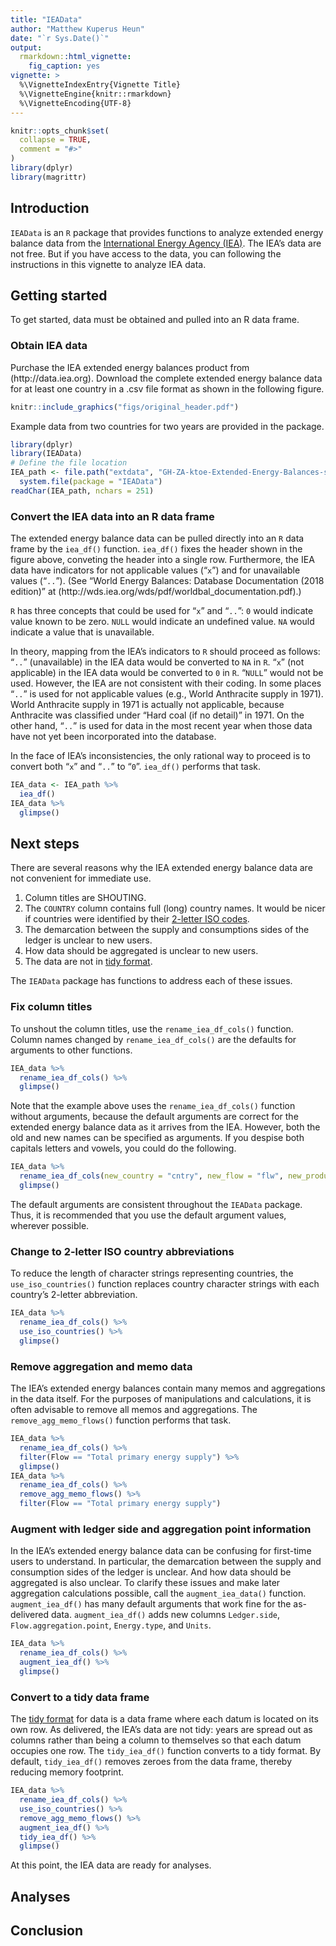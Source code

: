 ```yaml
---
title: "IEAData"
author: "Matthew Kuperus Heun"
date: "`r Sys.Date()`"
output: 
  rmarkdown::html_vignette:
    fig_caption: yes
vignette: >
  %\VignetteIndexEntry{Vignette Title}
  %\VignetteEngine{knitr::rmarkdown}
  %\VignetteEncoding{UTF-8}
---
```


```r
knitr::opts_chunk$set(
  collapse = TRUE,
  comment = "#>"
)
library(dplyr)
library(magrittr)
```

## Introduction

`IEAData` is an `R` package that provides functions to analyze 
extended energy balance data from the 
[International Energy Agency (IEA)](https://www.iea.org).
The IEA's data are not free. 
But if you have access to the data, you can following the instructions in this vignette to 
analyze IEA data.


## Getting started

To get started, data must be obtained and pulled into an R data frame.

### Obtain IEA data

Purchase the IEA extended energy balances product from (http://data.iea.org).
Download the complete extended energy balance data for at least one country
in a .csv file format as shown in the following figure.

```r
knitr::include_graphics("figs/original_header.pdf")
```

Example data from two countries for two years are provided in the package.

```r
library(dplyr)
library(IEAData)
# Define the file location
IEA_path <- file.path("extdata", "GH-ZA-ktoe-Extended-Energy-Balances-sample.csv") %>% 
  system.file(package = "IEAData")
readChar(IEA_path, nchars = 251)
```


### Convert the IEA data into an R data frame

The extended energy balance data can be pulled directly into an `R` data frame 
by the `iea_df()` function. 
`iea_df()` fixes the header shown in the figure above,
conveting the header into a single row.
Furthermore, the IEA data have indicators for 
not applicable values ("`x`") and for
unavailable values ("`..`"). 
(See "World Energy Balances: Database Documentation (2018 edition)" at
(http://wds.iea.org/wds/pdf/worldbal_documentation.pdf).)

`R` has three concepts that could be used for "`x`" and "`..`":
`0` would indicate value known to be zero.
`NULL` would indicate an undefined value.
`NA` would indicate a value that is unavailable.

In theory, mapping from the IEA's indicators to `R` should proceed as follows:
"`..`" (unavailable) in the IEA data would be converted to `NA` in `R`.
"`x`" (not applicable) in the IEA data would be converted to `0` in `R`.
"`NULL`" would not be used.
However, the IEA are not consistent with their coding. 
In some places "`..`" is used for not applicable values
(e.g., World Anthracite supply in 1971). 
World Anthracite supply in 1971 is actually not applicable, because Anthracite was
classified under "Hard coal (if no detail)" in 1971.
On the other hand, "`..`" is used for data in the most recent year 
when those data have not yet been incorporated into the database. 

In the face of IEA’s inconsistencies, 
the only rational way to proceed is to convert 
both "`x`" and "`..`" to "`0`".
`iea_df()` performs that task.

```r
IEA_data <- IEA_path %>% 
  iea_df()
IEA_data %>% 
  glimpse()
```


## Next steps

There are several reasons why the IEA extended energy balance
data are not convenient for immediate use.

1. Column titles are SHOUTING.
2. The `COUNTRY` column contains full (long) country names. 
It would be nicer if countries were identified by their [2-letter ISO codes](https://en.wikipedia.org/wiki/ISO_3166-1).
3. The demarcation between the supply and consumptions sides of the ledger is unclear to new users.
4. How data should be aggregated is unclear to new users. 
5. The data are not in [tidy format](https://doi.org/10.18637/jss.v059.i10).

The `IEAData` package has functions to address each of these issues.


### Fix column titles

To unshout the column titles, use the `rename_iea_df_cols()` function.
Column names changed by `rename_iea_df_cols()` are the defaults for arguments to other functions.

```r
IEA_data %>% 
  rename_iea_df_cols() %>% 
  glimpse()
```

Note that the example above uses the `rename_iea_df_cols()` function without arguments,
because the default arguments are correct for the extended energy balance data
as it arrives from the IEA.
However, both the old and new names can be specified as arguments.
If you despise both capitals letters and vowels, you could do the following.

```r
IEA_data %>% 
  rename_iea_df_cols(new_country = "cntry", new_flow = "flw", new_product = "prdct")  %>% 
  glimpse()
```

The default arguments are consistent throughout the `IEAData` package.
Thus, it is recommended that you use the default argument values,
wherever possible.


### Change to 2-letter ISO country abbreviations

To reduce the length of character strings representing countries, 
the `use_iso_countries()` function replaces country character strings
with each country's 2-letter abbreviation.

```r
IEA_data %>% 
  rename_iea_df_cols() %>% 
  use_iso_countries() %>% 
  glimpse()
```


### Remove aggregation and memo data

The IEA's extended energy balances contain many memos and aggregations in the data itself.
For the purposes of manipulations and calculations, 
it is often advisable to remove all memos and aggregations.
The `remove_agg_memo_flows()` function performs that task.

```r
IEA_data %>% 
  rename_iea_df_cols() %>% 
  filter(Flow == "Total primary energy supply") %>% 
  glimpse()
IEA_data %>% 
  rename_iea_df_cols() %>% 
  remove_agg_memo_flows() %>% 
  filter(Flow == "Total primary energy supply")
```


### Augment with ledger side and aggregation point information

In the IEA's extended energy balance data can be confusing for first-time users to understand.
In particular, the demarcation between the supply and consumption sides of the ledger
is unclear.
And how data should be aggregated is also unclear.
To clarify these issues and make later aggregation calculations possible,
call the `augment_iea_data()` function.
`augment_iea_df()` has many default arguments that work fine for the as-delivered data.
`augment_iea_df()` adds new columns 
`Ledger.side`, `Flow.aggregation.point`, `Energy.type`, and `Units`.

```r
IEA_data %>% 
  rename_iea_df_cols() %>% 
  augment_iea_df() %>% 
  glimpse()
```



### Convert to a tidy data frame

The [tidy format](https://doi.org/10.18637/jss.v059.i10) for data 
is a data frame where each datum is located on its own row.
As delivered, the IEA's data are not tidy: years are spread out as columns rather than 
being a column to themselves so that each datum occupies one row.
The `tidy_iea_df()` function converts to a tidy format.
By default, `tidy_iea_df()` removes zeroes from the data frame,
thereby reducing memory footprint.

```r
IEA_data %>% 
  rename_iea_df_cols() %>% 
  use_iso_countries() %>% 
  remove_agg_memo_flows() %>% 
  augment_iea_df() %>% 
  tidy_iea_df() %>% 
  glimpse()
```

At this point, the IEA data are ready for analyses.


## Analyses


## Conclusion



